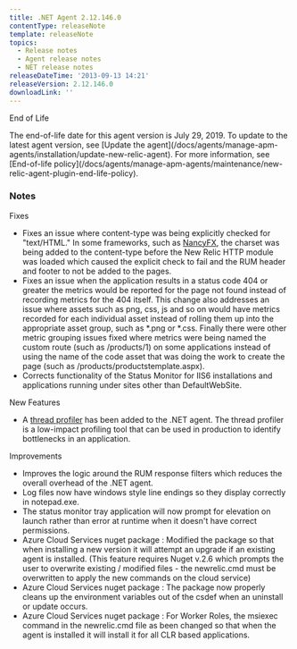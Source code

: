 ```yaml
---
title: .NET Agent 2.12.146.0
contentType: releaseNote
template: releaseNote
topics:
  - Release notes
  - Agent release notes
  - NET release notes
releaseDateTime: '2013-09-13 14:21'
releaseVersion: 2.12.146.0
downloadLink: ''
---
```


End of Life

<Callout variant="important">
  The end-of-life date for this agent version is July 29, 2019. To update to the latest agent version, see [Update the agent](/docs/agents/manage-apm-agents/installation/update-new-relic-agent). For more information, see [End-of-life policy](/docs/agents/manage-apm-agents/maintenance/new-relic-agent-plugin-end-life-policy).
</Callout>

### Notes

Fixes

* Fixes an issue where content-type was being explicitly checked for "text/HTML." In some frameworks, such as [NancyFX](http://nancyfx.org), the charset was being added to the content-type before the New Relic HTTP module was loaded which caused the explicit check to fail and the RUM header and footer to not be added to the pages.
* Fixes an issue when the application results in a status code 404 or greater the metrics would be reported for the page not found instead of recording metrics for the 404 itself. This change also addresses an issue where assets such as png, css, js and so on would have metrics recorded for each individual asset instead of rolling them up into the appropriate asset group, such as \*.png or \*.css. Finally there were other metric grouping issues fixed where metrics were being named the custom route (such as /products/1) on some applications instead of using the name of the code asset that was doing the work to create the page (such as /products/productstemplate.aspx).
* Corrects functionality of the Status Monitor for IIS6 installations and applications running under sites other than DefaultWebSite.

New Features

* A [thread profiler](https://newrelic.com/docs/applications-dashboards/thread-profiler) has been added to the .NET agent. The thread profiler is a low-impact profiling tool that can be used in production to identify bottlenecks in an application.

Improvements

* Improves the logic around the RUM response filters which reduces the overall overhead of the .NET agent.
* Log files now have windows style line endings so they display correctly in notepad.exe.
* The status monitor tray application will now prompt for elevation on launch rather than error at runtime when it doesn't have correct permissions.
* Azure Cloud Services nuget package : Modified the package so that when installing a new version it will attempt an upgrade if an existing agent is installed. (This feature requires Nuget v.2.6 which prompts the user to overwrite existing / modified files - the newrelic.cmd must be overwritten to apply the new commands on the cloud service)
* Azure Cloud Services nuget package : The package now properly cleans up the environment variables out of the csdef when an uninstall or update occurs.
* Azure Cloud Services nuget package : For Worker Roles, the msiexec command in the newrelic.cmd file as been changed so that when the agent is installed it will install it for all CLR based applications.
